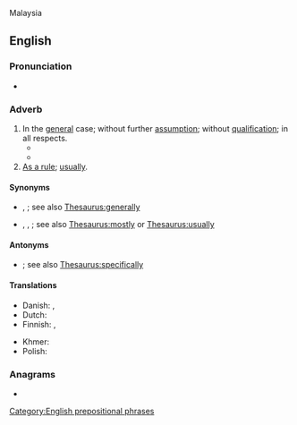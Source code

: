 Malaysia

==English==

===Pronunciation===
* {{audio|en|en-us-in general.ogg|Audio (US)}}

===Adverb===
{{head|en|adverb}}

# In the [[general]] case; without further [[assumption]]; without [[qualification]]; in all respects.
#* {{quote-book|en|year=c. 1608|authorlink=William Shakespeare|first=William|last=Shakespeare|title={{w|Pericles}}|others=act V, scene 1|url=http://www.opensourceshakespeare.org/views/plays/play_view.php?WorkID=pericles&Scope=entire&pleasewait=1&msg=pl|passage=Thou art a grave and noble counsellor,<br />Most wise '''in general''':}}
#* {{quote-book|en|year=c. 1601|authorlink=William Shakespeare|first=William|last=Shakespeare|title={{w|Troilus and Cressida}}|others=act IV, scene 5|url=http://www.opensourceshakespeare.org/views/plays/play_view.php?WorkID=troilus&Scope=entire&pleasewait=1&msg=pl|passage=Yet is the kindness but particular;<br />’Twere better she were kiss’d '''in general'''.}}
# [[as a rule|As a rule]]; [[usually]].

====Synonyms====
* {{sense|in the general case}} {{l|en|as a whole}}, {{l|en|generally}}; see also [[Thesaurus:generally]]
* {{sense|as a rule}} {{l|en|chiefly}}, {{l|en|generally}}, {{l|en|normally}}; see also [[Thesaurus:mostly]] or [[Thesaurus:usually]]

====Antonyms====
* {{sense|in the general case}} {{l|en|in particular}}; see also [[Thesaurus:specifically]]

====Translations====
{{trans-top|in the general case}}
* Danish: {{t|da|generelt}}, {{t|da|generelt set}}
* Dutch: {{t|nl|in het algemeen}}
* Finnish: {{t+|fi|yleensä}}, {{t+|fi|yleisesti}}
{{trans-mid}}
* Khmer: {{t|km|ជាទូទៅ|tr=cie tuu təv|sc=Khmr}}
* Polish: {{t+|pl|w ogóle}}
{{trans-bottom}}

{{trans-see|generally}}

===Anagrams===
* {{anagrams|en|a=aeegilnnr|e-learning|eLearning}}

[[Category:English prepositional phrases]]
